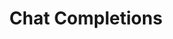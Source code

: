 ---
title: Chat Completions
description: Welcome Zella AI Developer Platform. Zella AI let's you integrated, experiment & fine tune AI
---